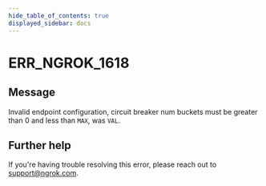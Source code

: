 ```yaml
---
hide_table_of_contents: true
displayed_sidebar: docs
---
```



# ERR_NGROK_1618

## Message

Invalid endpoint configuration, circuit breaker num buckets must be greater than 0 and less than `MAX`, was `VAL`.

<ErrorDetails error="err_ngrok_1618" />

## Further help

If you're having trouble resolving this error, please reach out to [support@ngrok.com](mailto:support@ngrok.com?subject=Help%20with%20ERR_NGROK_1618).
